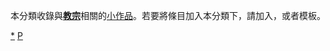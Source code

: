 {{Catnav|頁面分類|人类社会|政治|政治人物|領袖|教宗}}
{{Catnav|頁面分類|人物|各職業人物|政治人物|領袖|教宗}}
{{hiddencat}}
{{WPSS-cat}}
本分類收錄與'''[[教宗|教宗]]'''相關的[[Wikipedia:小作品|小作品]]。若要將條目加入本分類下，請加入'''{{tl|Pope-stub}}'''，或者'''{{tl|羅馬教宗小作品}}'''模板。

[[category:教宗|*]]
[[category:宗教人物小作品|P]]